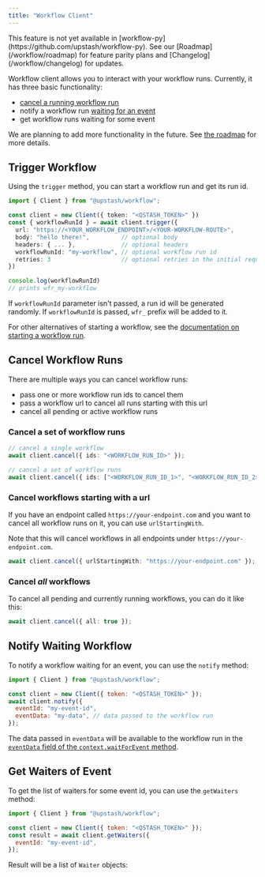 ```yaml
---
title: "Workflow Client"
---
```


<Note>
  This feature is not yet available in
  [workflow-py](https://github.com/upstash/workflow-py). See our
  [Roadmap](/workflow/roadmap) for feature parity plans and
  [Changelog](/workflow/changelog) for updates.
</Note>

Workflow client allows you to interact with your workflow runs. Currently, it has three basic functionality:

- [cancel a running workflow run](/workflow/howto/cancel)
- notify a workflow run [waiting for an event](/workflow/basics/context#context-waitforevent)
- get workflow runs waiting for some event

We are planning to add more functionality in the future. See [the roadmap](/workflow/roadmap) for more details.

## Trigger Workflow

Using the `trigger` method, you can start a workflow run and get its run id.

```ts
import { Client } from "@upstash/workflow";

const client = new Client({ token: "<QSTASH_TOKEN>" })
const { workflowRunId } = await client.trigger({
  url: "https://<YOUR_WORKFLOW_ENDPOINT>/<YOUR-WORKFLOW-ROUTE>",
  body: "hello there!",         // optional body
  headers: { ... },             // optional headers
  workflowRunId: "my-workflow", // optional workflow run id
  retries: 3                    // optional retries in the initial request
})

console.log(workflowRunId)
// prints wfr_my-workflow
```

If `workflowRunId` parameter isn't passed, a run id will be generated randomly. If `workflowRunId` is passed, `wfr_` prefix will be added to it.

For other alternatives of starting a workflow, see the [documentation on starting a workflow run](/workflow/howto/start).

## Cancel Workflow Runs

There are multiple ways you can cancel workflow runs:

- pass one or more workflow run ids to cancel them
- pass a workflow url to cancel all runs starting with this url
- cancel all pending or active workflow runs

### Cancel a set of workflow runs

```ts
// cancel a single workflow
await client.cancel({ ids: "<WORKFLOW_RUN_ID>" });

// cancel a set of workflow runs
await client.cancel({ ids: ["<WORKFLOW_RUN_ID_1>", "<WORKFLOW_RUN_ID_2>"] });
```

### Cancel workflows starting with a url

If you have an endpoint called `https://your-endpoint.com` and you
want to cancel all workflow runs on it, you can use `urlStartingWith`.

Note that this will cancel workflows in all endpoints under
`https://your-endpoint.com`.

```ts
await client.cancel({ urlStartingWith: "https://your-endpoint.com" });
```

### Cancel _all_ workflows

To cancel all pending and currently running workflows, you can
do it like this:

```ts
await client.cancel({ all: true });
```

## Notify Waiting Workflow

To notify a workflow waiting for an event, you can use the `notify` method:

```javascript
import { Client } from "@upstash/workflow";

const client = new Client({ token: "<QSTASH_TOKEN>" });
await client.notify({
  eventId: "my-event-id",
  eventData: "my-data", // data passed to the workflow run
});
```

The data passed in `eventData` will be available to the workflow run in the
[`eventData` field of the `context.waitForEvent` method](/workflow/basics/context#context-waitforevent).

## Get Waiters of Event

To get the list of waiters for some event id, you can use the `getWaiters` method:

```javascript
import { Client } from "@upstash/workflow";

const client = new Client({ token: "<QSTASH_TOKEN>" });
const result = await client.getWaiters({
  eventId: "my-event-id",
});
```

Result will be a list of `Waiter` objects:

<Snippet file="qstash/waiter.mdx" />
